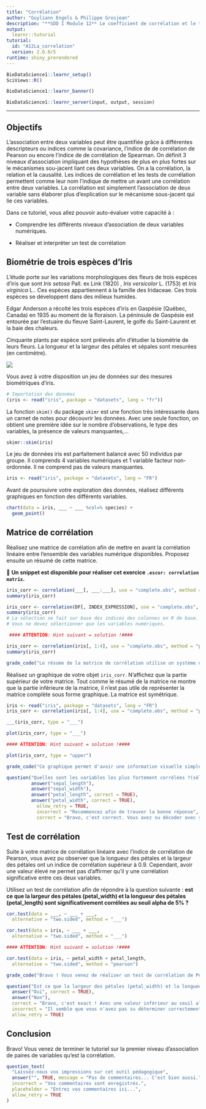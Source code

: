 ```yaml
---
title: "Corrélation"
author: "Guyliann Engels & Philippe Grosjean"
description: "**SDD I Module 12** Le coefficient de corrélation et le test de corrélation."
output:
  learnr::tutorial
tutorial:
  id: "A12La_correlation"
  version: 2.0.0/5
runtime: shiny_prerendered
---
```


```r
BioDataScience1::learnr_setup()
SciViews::R()
```

```r
BioDataScience1::learnr_banner()
```

```r
BioDataScience1::learnr_server(input, output, session)
```

----

## Objectifs

L'association entre deux variables peut être quantifiée grâce à différentes descripteurs ou indices comme la covariance, l'indice de de corrélation de Pearson ou encore l'indice de de corrélation de Spearman. On définit 3 niveaux d'association impliquant des hypothèses de plus en plus fortes sur le mécanismes sou-jacent liant ces deux variables. On a la corrélation, la relation et la causalité. Les indices de corrélation et les tests de corrélation permettent comme leur nom l'indique de mettre un avant une corrélation entre deux variables. La corrélation est simplement l’association de deux variable sans élaborer plus d’explication sur le mécanisme sous-jacent qui lie ces variables.

Dans ce tutoriel, vous allez pouvoir auto-évaluer votre capacité à\ :

- Comprendre les différents niveaux d’association de deux variables numériques.

- Réaliser et interpréter un test de corrélation

## Biométrie de trois espèces d'Iris

L'étude porte sur les variations morphologiques des fleurs de trois espèces d'iris que sont *Iris setosa* Pall. ex Link (1820) , *Iris versicolor* L. (1753) et *Iris virginica* L.. Ces espèces appartiennent à la famille des Iridaceae. Ces trois espèces se développent dans des milieux humides. 

Edgar Anderson a récolté les trois espèces d'iris en Gaspésie (Québec, Canada) en 1935 au moment de la floraison. La péninsule de Gaspésie est entourée par l'estuaire du fleuve Saint-Laurent, le golfe du Saint-Laurent et la baie des chaleurs.

Cinquante plants par espèce sont prélevés afin d'étudier la biométrie de leurs fleurs. La longueur et la largeur des pétales et sépales sont mesurées (en centimètre).

![](images/iris.jpg)   

Vous avez à votre disposition un jeu de données sur des mesures biométriques d'iris.

```r
# Importation des données
(iris <- read("iris", package = "datasets", lang = "fr"))
```


La fonction `skim()` du package `skimr` est une fonction très intéressante dans un carnet de notes pour découvrir les données. Avec une seule fonction, on obtient une première idée sur le nombre d'observations, le type des variables, la présence de valeurs manquantes,...

```r
skimr::skim(iris)
```

Le jeu de données iris est parfaitement balancé avec 50 individus par groupe. Il comprends 4 variables numériques et 1 variable facteur non-ordonnée. Il ne comprend pas de valeurs manquantes.

```r
iris <- read("iris", package = "datasets", lang = "FR")
```

Avant de poursuivre votre exploration des données, réalisez différents graphiques en fonction des différents variables. 

```r
chart(data = iris, ___ ~ ___ %col=% species) +
  geom_point()
```

## Matrice de corrélation 

Réalisez une matrice de corrélation afin de mettre en avant la corrélation linéaire entre l'ensemble des variables numérique disponibles. Proposez ensuite un résumé de cette matrice.

💬 **Un snippet est disponible pour réaliser cet exercice `.escor: correlation matrix`.**

```r
iris_corr <- correlation(___[, ___:___], use = "complete.obs", method = "___")
summary(iris_corr)
```

```r
iris_corr <- correlation(DF[, INDEX_EXPRESSION], use = "complete.obs", method = "pearson")
summary(iris_corr)
# La sélection se fait sur base des indices des colonnes en R de base. 
# Vous ne devez sélectionner que les variables numériques.

 #### ATTENTION: Hint suivant = solution !####
```

```r
iris_corr <- correlation(iris[, 1:4], use = "complete.obs", method = "pearson")
summary(iris_corr)
```

```r
grade_code("Le résume de la matrice de corrélation utilise un système de légende particulier pour mettre en avant les variables les plus corrélées. Assurez-vous de bien comprendre les symboles utilisés ., + ou encore B.")
```

Réalisez un graphique de votre objet `iris_corr`. N'affichez que la partie supérieur de votre matrice. Tout comme le résumé de la matrice ne montre que la partie inférieure de la matrice, il n'est pas utile de représenter la matrice complète sous forme graphique. La matrice est symétrique.

```r
iris <- read("iris", package = "datasets", lang = "FR")
iris_corr <- correlation(iris[, 1:4], use = "complete.obs", method = "pearson")
```

```r
___(iris_corr, type = "___")
```
 
```r
plot(iris_corr, type = "___")

#### ATTENTION: Hint suivant = solution !####
```
 
```r
plot(iris_corr, type = "upper")
```

```r
grade_code("Ce graphique permet d'avoir une information visuelle simple à analyser. La couleur utilisée, l'élongation de l'éllipse et le sens de l'ellipse sont porteur d'information sur la corrélation entre les paires de variabls étudiées. Répondez à la question suivante.")
```

```r
question("Quelles sont les variables les plus fortement corrélées ?(sélectionnez les deux variables les plus corrélées)",
         answer("sepal_length"),
         answer("sepal_width"),
         answer("petal_length", correct = TRUE),
         answer("petal_width", correct = TRUE),
           allow_retry = TRUE,
           incorrect = "Recommencez afin de trouver la bonne réponse",
           correct = "Bravo, c'est correct. Vous avez su décoder avec succès votre matrice de corrélation")
```

## Test de corrélation 

Suite à votre matrice de corrélation linéaire avec l'indice de corrélation de Pearson, vous avez pu observer que la longueur des pétales et la largeur des pétales ont un indice de corrélation supérieur à 0.9. Cependant, avoir une valeur élevé ne permet pas d'affirmer qu'il y une corrélation significative entre ces deux variables. 

Utilisez un test de corrélation afin de répondre à la question suivante : **est ce que la largeur des pétales (petal_width) et la longueur des pétales (petal_length) sont significativement corrélées au seuil alpha de 5% ? **

```r
cor.test(data = ___, ~ ___ + ___,
  alternative = "two.sided", method = "___")
```

```r
cor.test(data = iris, ~ ___ + ___, 
  alternative = "two.sided", method = "___")

#### ATTENTION: Hint suivant = solution !####
```

```r
cor.test(data = iris, ~ petal_width + petal_length, 
  alternative = "two.sided", method = "pearson")
```

```r
grade_code("Bravo ! Vous venez de réaliser un test de corrélation de Pearson. Il ne vous reste plus qu'à répondre à la question ci-dessous. Pour vous assurer que vous êtes capable de d'interpréter ce test d'hypothèse.")
```

```r
question("Est ce que la largeur des pétales (petal_width) et la longueur des pétales (petal_length) sont significativement corrélées au seuil alpha de 5% ?",
  answer("Oui", correct = TRUE),
  answer("Non"),
  correct = "Bravo, c'est exact ! Avec une valeur inférieur au seuil alpha, il y a rejet de l'hypothèse nulle.", 
  incorrect = "Il semble que vous n'avez pas su déterminer correctement l'hypothèse nulle et l'hypothèse alternative.", 
  allow_retry = TRUE)
```

## Conclusion

Bravo! Vous venez de terminer le tutoriel sur la premier niveau d'association de paires de variables qu'est la corrélation.

```r
question_text(
  "Laissez-nous vos impressions sur cet outil pédagogique",
  answer("", TRUE, message = "Pas de commentaires... C'est bien aussi."),
  incorrect = "Vos commentaires sont enregistrés.",
  placeholder = "Entrez vos commentaires ici...",
  allow_retry = TRUE
)
```
